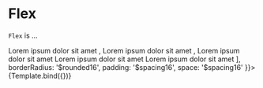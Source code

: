 

<Meta title="WIP/Layout/Flex" component={Flex} />


# Flex

`Flex` is ...

<Canvas>
  <Story
    name="Flex"
    args={{
      children: [
        <Box backgroundColor='$DEP_background3' padding='$spacing16'>
            <Text>Lorem ipsum dolor sit amet</Text>
        </Box>,
        <Box backgroundColor='$DEP_background2' padding='$spacing16'>
            <Text theme="secondary">Lorem ipsum dolor sit amet</Text>
        </Box>,
        <Flex row space='$spacing8' backgroundColor='$DEP_accentAction' padding='$spacing16'>
            <Box backgroundColor='$DEP_background0' padding='$spacing16'>
                <Text>Lorem ipsum dolor sit amet</Text>
            </Box>
            <Box backgroundColor='$DEP_background2' padding='$spacing16'>
                <Text>Lorem ipsum dolor sit amet</Text>
            </Box>
            <Box backgroundColor='$DEP_background3' padding='$spacing16'>
                <Text>Lorem ipsum dolor sit amet</Text>
            </Box>
        </Flex>
        ],
        borderRadius: '$rounded16',
        padding: '$spacing16',
        space: '$spacing16'
    }}>
    {Template.bind({})}
  </Story>
</Canvas>

<ArgsTable story="Flex" />
